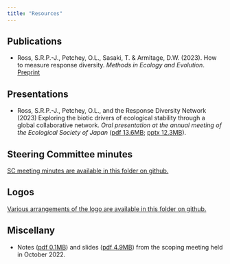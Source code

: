 ```yaml
---
title: "Resources"
---
```


## Publications

-   Ross, S.R.P.-J., Petchey, O.L., Sasaki, T. & Armitage, D.W. (2023). How to measure response diversity. *Methods in Ecology and Evolution*. [Preprint](https://www.biorxiv.org/content/10.1101/2022.04.26.489626v3)

## Presentations

-   Ross, S.R.P.-J., Petchey, O.L., and the Response Diversity Network (2023) Exploring the biotic drivers of ecological stability through a global collaborative network. *Oral presentation at the annual meeting of the Ecological Society of Japan* ([pdf 13.6MB](assets/presentations/Slides_SR_ESJ_2023.pdf); [pptx 12.3MB](assets/presentations/Slides_SR_ESJ_2023.pptx)).

## Steering Committee minutes

[SC meeting minutes are available in this folder on github.](https://github.com/ResponseDiversityNetwork/RDN-website/tree/main/assets/sc_meeting_mins)

## Logos

[Various arrangements of the logo are available in this folder on github.](https://github.com/ResponseDiversityNetwork/RDN-website/tree/main/assets/logo)

## Miscellany

-   Notes ([pdf 0.1MB](../assets/scoping_chat/scoping_chat_notes.pdf)) and slides ([pdf 4.9MB](../assets/scoping_chat/scoping_chat_slides.pdf)) from the scoping meeting held in October 2022.
